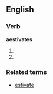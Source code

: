 ==English==
===Verb===
'''aestivates'''
#{{third-person singular of|aestivate}}
#{{alternative spelling of|estivates}}

===Related terms===
* [[estivate]]
